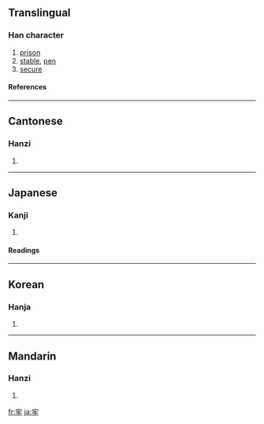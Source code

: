 {{see|牢}}

==Translingual==
===Han character===
{{Han char|rn=93|rad=牛|as=03|sn=7|four=3050<sub>2</sub>|canj=十竹手 (JHQ)}}
# [[prison]]
# [[stable]], [[pen]]
# [[secure]]
====References====
{{Han ref|kx=0698.010|dkj=19934|dj=1110.020|hdz=31802.060|uh=7262|ud=29282|bh=A863|bd=43107}}

----
==Cantonese==
===Hanzi===
{{yue-hanzi|jyut=|y=lou4}}
# {{defn|Cantonese}}

----
==Japanese==
===Kanji===
{{ja-kanji|grade=|rs=牛03}}
# {{defn|Japanese}} 
====Readings====
{{ja-readings|on=[[ろう]] (rō)|kun=[[ひとや]] (hitoya), [[かたい]] (katai)}}

----
==Korean==
===Hanja===
{{ko-hanja|hangeul=뢰>뇌, 로>노|eumhun=|rv=roe>noe, ro>no|mr=roe>noe, ro>no|y=loy>noy, lo>no}}
# {{defn|Korean}}

----
==Mandarin==
===Hanzi===
{{cmn-hanzi|pin=[[láo]] ([[lao2]])|wg=lao<sup>2</sup>}}
# {{defn|Mandarin}}

[[fr:牢]]
[[ja:牢]]